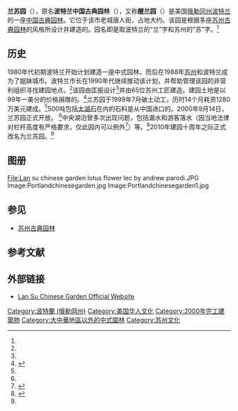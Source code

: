 {{Infobox park
|name          = 兰苏园<br />Lan Su Chinese Garden
|photo         = ClassChineseGardenPano.jpg
|photo size    = 250px
|alt           = 
|photo_caption = Lake Zither at the center of the garden
|type          = [[中国园林|中国园林]]
|location      = {{USA}}[[俄勒冈州|俄勒冈州]][[波特兰_(俄勒冈州)|波特兰]]唐人街
|coords        = {{coord|45.52565|-122.67299|type:landmark_region:US-OR_source:googlemapssatellite|display=inline,title}}
|area          = {{convert|40000|sqft|m2|sigfig=1}}
|plants        = 
|species       = 
|collections   = 
|opened        = 2000年
|owner         = 
|operator      = 
|budget        = 
|visitation_num= 
|status        = 
|website       = [http://www.lansugarden.org/ lansugarden.org]
}}

'''兰苏园'''（{{lang-en|Lan Su Chinese Garden}}），原名'''波特兰中国古典园林'''（{{lang-en|Portland Classical Chinese Garden}}），又称'''醒兰园'''（{{lang-en|Garden of Awakening Orchids}}）是美国[[俄勒冈州|俄勒冈州]][[波特兰_(俄勒冈州)|波特兰]]的一座[[中国古典园林|中国古典园林]]。它位于该市老城唐人街，占地大约{{convert|40000|sqft|m2|sigfig=1}}。该园是根据多座[[苏州古典园林|苏州古典园林]]的风格所设计并建造的。园名即是取波特兰的“兰”字和苏州的“苏”字。<ref name="namechange"/>

==历史==
1980年代初期波特兰开始计划建造一座中式园林，而后在1988年[[苏州|苏州]]和波特兰成为了姐妹城市。波特兰市长{{link-en|维拉·卡茨|Vera Katz}}在1990年代继续推动该计划，并帮助管理该园的非营利组织寻找建园地点。<ref name="namechange"/>该园由匡振设计<ref name="outsidegarden" />并由65位苏州工匠建造。建园土地是{{link-en|美国西北天然气公司|NW Natural}}以99年一美分的价格捐赠的。<ref name="namechange">{{cite news|url=http://www.oregonlive.com/news/index.ssf/2010/01/portland_classical_chinese_gar.html|title=Portland Classical Chinese Garden celebrates 10th anniversary with a new name - Lan Su Chinese Garden|last=Beaven|first=Steve|date=January 3, 2010|work=[[The_Oregonian|The Oregonian]]|accessdate=4 January 2010|archive-date=2018-10-17|archive-url=https://web.archive.org/web/20181017203447/https://www.oregonlive.com/news/index.ssf/2010/01/portland_classical_chinese_gar.html|dead-url=no}}</ref>兰苏园于1999年7月破土动工，历时14个月耗资1280万美元建成。<ref name="namechange" />500吨包括[[太湖石|太湖石]]在内的石料是从中国进口的。2000年9月14日，兰苏园正式开放。 <ref name="namechange"/>中央湖泊曾多次出现问题，包括漏水和游客落水（因当地法律对栏杆高度有严格要求，仅此园内可以例外<ref>{{cite web|author=矫枫|title=传统营造技艺传承人陆耀祖|url=http://www.chinatoday.com.cn/chinese/culture/fwzwh/201406/t20140604_800028675.html|publisher=今日中国|date=2014-06-04|accessdate=2016-11-27|archive-date=2019-05-12|archive-url=https://web.archive.org/web/20190512205024/http://www.chinatoday.com.cn/chinese/culture/fwzwh/201406/t20140604_800028675.html|dead-url=no}}</ref>）等。<ref name="outsidegarden">{{cite news|title=OUTSIDE THE GARDEN WALLS|last=Gragg|first=Randy|date=2000-12-10|work=The Oregonian|pages=F08|accessdate=9 March 2010}}</ref>2010年建园十周年之际正式改名为兰苏园。<ref name="namechange"/>

== 图册 ==
<gallery>
File:Lan su chinese garden lotus flower lec by andrew parodi.JPG
Image:Portlandchinesegarden.jpg
Image:Portlandchinesegarden1.jpg
</gallery>

== 参见 ==
* [[苏州古典园林|苏州古典园林]]

== 参考文献 ==
{{Reflist}}

== 外部链接 ==
{{Commons category}}
* [http://www.lansugarden.org/ Lan Su Chinese Garden Official Website] {{Wayback|url=http://www.lansugarden.org/ |date=20201119142641 }}

[[Category:波特蘭_(俄勒岡州)|Category:波特蘭 (俄勒岡州)]]
[[Category:美国华人文化|Category:美国华人文化]]
[[Category:2000年完工建築物|Category:2000年完工建築物]]
[[Category:大中華地區以外的中式園林|Category:大中華地區以外的中式園林]]
[[Category:苏州文化|Category:苏州文化]]